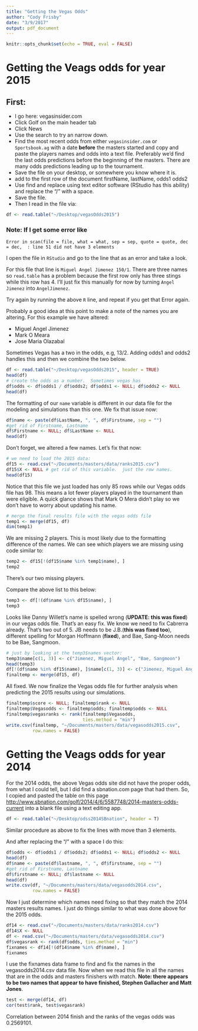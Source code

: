 ```yaml
---
title: "Getting the Vegas Odds"
author: "Cody Frisby"
date: "3/9/2017"
output: pdf_document
---
```


```r
knitr::opts_chunk$set(echo = TRUE, eval = FALSE)
```

# Getting the Veags odds for year 2015  

## First:  

- I go here: vegasinsider.com
- Click Golf on the main header tab
- Click News
- Use the search to try an narrow down.
- Find the most recent odds from either `vegasinsider.com` or `Sportsbook.ag` with a date **before** the masters started and copy and paste the players names and odds into a text file.  Preferably we'd find the last odds predictions before the beginning of the masters.  There are many odds predictions leading up to the tournament.  
- Save the file on your desktop, or somewhere you know where it is.
- add to the first row of the document firstName, lastName, odds1 odds2
- Use find and replace using text editor software (RStudio has this ability) and replace the "/" with a space.  
- Save the file.
- Then I read in the file via:  

```r
df <- read.table("~/Desktop/vegasOdds2015")
```

### Note:  If I get some error like   

`Error in scan(file = file, what = what, sep = sep, quote = quote, dec = dec,  : line 51 did not have 3 elements`  

I open the file in `RStudio` and go to the line that as an error and take a look.  

For this file that line is `Miguel Angel Jimenez 150/1`.  There are three names so `read.table` has a problem because the first row only has three stings while this row has 4.  I'll just fix this manually for now by turning `Angel Jimenez` into `AngelJimenez`.  

Try again by running the above `R` line, and repeat if you get that Error again.  

Probably a good idea at this point to make a note of the names you are altering.  For this example we have altered:  

- Miguel Angel Jimenez
- Mark O Meara
- Jose Maria Olazabal  

Sometimes Vegas has a two in the odds, e.g, 13/2.  Adding odds1 and odds2 handles this and then we combine the two below.  

```r
df <- read.table("~/Desktop/vegasOdds2015", header = TRUE)
head(df)
# create the odds as a number.  Sometimes vegas has
df$odds <- df$odds1 / df$odds2; df$odds1 <- NULL; df$odds2 <- NULL
head(df)
```

The formatting of our `name` variable is different in our data file for the modeling and simulations than this one.  We fix that issue now:  

```r
df$name <- paste(df$LastName, ", ", df$Firstname, sep = "")
#get rid of Firstname, Lastname
df$Firstname <- NULL; df$LastName <- NULL
head(df)
```

Don't forget, we altered a few names.  Let's fix that now:  

```r
# we need to load the 2015 data:
df15 <- read.csv("~/Documents/masters/data/ranks2015.csv")
df15$X <- NULL # get rid of this variable.  just the row names.
head(df15)
```

Notice that this file we just loaded has only 85 rows while our Vegas odds file has 98.  This means a lot fewer players played in the tournament than were eligible.  A quick glance shows that Mark O Mera didn't play so we don't have to worry about updating his name.  

```r
# merge the final results file with the vegas odds file
temp1 <- merge(df15, df)
dim(temp1)
```

We are missing 2 players.  This is most likely due to the formatting difference of the names.  We can see which players we are missing using code similar to:  

```r
temp2 <- df15[!(df15$name %in% temp1$name), ]
temp2
```

There's our two missing players.  

Compare the above list to this below:  

```r
temp3 <- df[!(df$name %in% df15$name), ]
temp3
```

Looks like Danny Willett's name is spelled wrong (**UPDATE: this was fixed**) in our vegas odds file.  That's an easy fix.  We know we need to fix Cabrerra already.  That's two out of 5.  JB needs to be J.B.(**this was fixed too**), different spelling for Morgan Hoffmann (**fixed**), and Bae, Sang-Moon needs to be Bae, Sangmoon.  

```r
# just by looking at the temp3$names vector:
temp3$name[c(1, 3)] <- c("Jimenez, Miguel Angel", "Bae, Sangmoon")
head(temp3)
df[!(df$name %in% df15$name), ]$name[c(1, 3)] <- c("Jimenez, Miguel Angel", "Bae, Sangmoon")
finaltemp <- merge(df15, df)
```

All fixed.  We now finalize the Vegas odds file for further analysis when predicting the 2015 results using our simulations.  

```r
finaltemp$score <- NULL; finaltemp$rank <- NULL
finaltemp$Vegasodds <- finaltemp$odds; finaltemp$odds <- NULL
finaltemp$vegasranks <- rank(finaltemp$Vegasodds, 
                             ties.method = "min")
write.csv(finaltemp, "~/Documents/masters/data/vegasodds2015.csv",
          row.names = FALSE)

```


# Getting the Veags odds for year 2014   

For the 2014 odds, the above Vegas odds site did not have the proper odds, from what I could tell, but I did find a sbnation.com page that had them.  So, I copied and pasted the table on this page <http://www.sbnation.com/golf/2014/4/6/5587748/2014-masters-odds-current> into a blank file using a text editing app.  

```r
df <- read.table("~/Desktop/odss2014SBnation", header = T)
```

Similar procedure as above to fix the lines with move than 3 elements.  

And after replacing the "/" with a space I do this:  

```r
df$odds <- df$odds1 / df$odds2; df$odds1 <- NULL; df$odds2 <- NULL
head(df)
df$name <- paste(df$lastname, ", ", df$firstname, sep = "")
#get rid of Firstname, Lastname
df$firstname <- NULL; df$lastname <- NULL
head(df)
write.csv(df, "~/Documents/masters/data/vegasodds2014.csv", 
          row.names = FALSE)
```

Now I just determine which names need fixing so that they match the 2014 masters results names.  I just do things similar to what was done above for the 2015 odds.  

```r
df14 <- read.csv("~/Documents/masters/data/ranks2014.csv")
df14$X <- NULL
df <- read.csv("~/Documents/masters/data/vegasodds2014.csv")
df$vegasrank <- rank(df$odds, ties.method = "min")
fixnames <- df14[!(df14$name %in% df$name), ]
fixnames
```

I use the fixnames data frame to find and fix the names in the vegasodds2014.csv data file.  Now when we read this file in all the names that are in the odds and masters finishers with match. **Note: there appears to be two names that appear to have finished, Stephen Gallacher and Matt Jones**.  

```r
test <- merge(df14, df)
cor(test$rank, test$vegasrank)

```

Correlation between 2014 finish and the ranks of the vegas odds was 0.2569101.  

